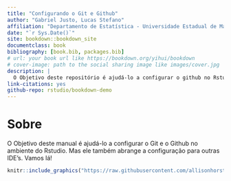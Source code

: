 ```yaml
--- 
title: "Configurando o Git e Github"
author: "Gabriel Justo, Lucas Stefano"
affiliation: "Departamento de Estatística - Universidade Estadual de Maringá"
date: "`r Sys.Date()`"
site: bookdown::bookdown_site
documentclass: book
bibliography: [book.bib, packages.bib]
# url: your book url like https://bookdown.org/yihui/bookdown
# cover-image: path to the social sharing image like images/cover.jpg
description: |
  O Objetivo deste repositório é ajudá-lo a configurar o github no Rstudio. Vamos lá!
link-citations: yes
github-repo: rstudio/bookdown-demo
---
```


# Sobre

O Objetivo deste manual é ajudá-lo a configurar o Git e o Github no ambiente do Rstudio. Mas ele também abrange a configuração para outras IDE's. Vamos lá!

```r
knitr::include_graphics("https://raw.githubusercontent.com/allisonhorst/stats-illustrations/master/rstats-artwork/reproducibility_court.png")
```
